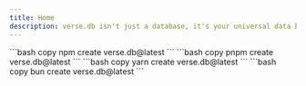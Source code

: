 ```yaml
---
title: Home
description: verse.db isn't just a database, it's your universal data bridge. Designed for unmatched flexibility, security, and performance, verse.db empowers you to manage your data with ease.
---
```



<Main>
<HeroSection>
<Tabs items={['npm', 'pnpm', 'yarn', 'bun']}>
  <Tabs.Tab>
    ```bash copy
    npm create verse.db@latest
    ```
  </Tabs.Tab>
  <Tabs.Tab>
    ```bash copy
    pnpm create verse.db@latest
    ```
  </Tabs.Tab>
  <Tabs.Tab>
    ```bash copy
    yarn create verse.db@latest
    ```
  </Tabs.Tab>
  <Tabs.Tab>
    ```bash copy
    bun create verse.db@latest
    ```
  </Tabs.Tab>
</Tabs>
</HeroSection>
</Main>